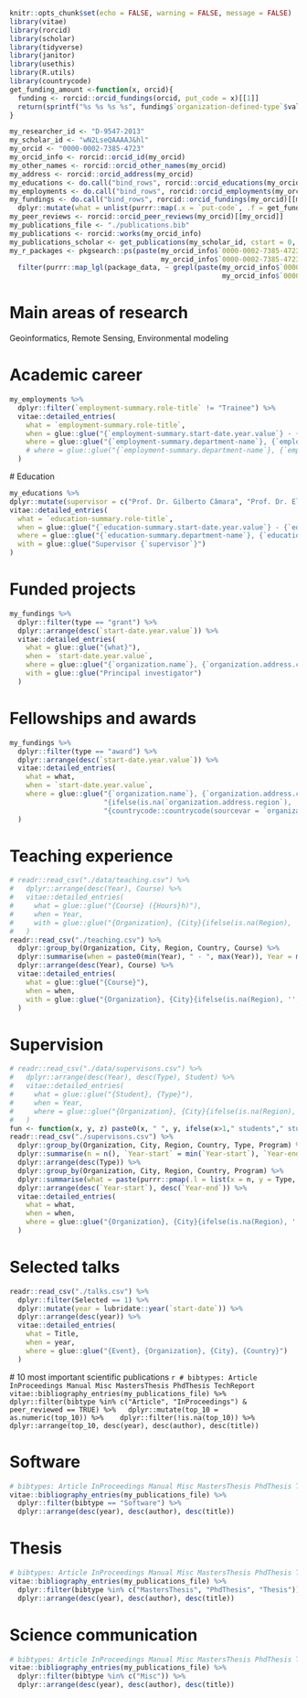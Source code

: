 ```r
knitr::opts_chunk$set(echo = FALSE, warning = FALSE, message = FALSE)
library(vitae)
library(rorcid)
library(scholar)
library(tidyverse)
library(janitor)
library(usethis)
library(R.utils)
library(countrycode)
get_funding_amount <-function(x, orcid){
  funding <- rorcid::orcid_fundings(orcid, put_code = x)[[1]]
  return(sprintf("%s %s %s %s", funding$`organization-defined-type`$value, stringr::str_to_title(funding$type), funding$amount$`currency-code`, format(round(as.numeric(funding$amount$value), 2), nsmall=2, big.mark=",")))
}
```

```r
my_researcher_id <- "D-9547-2013"
my_scholar_id <- "wN2LseQAAAAJ&hl"
my_orcid <- "0000-0002-7385-4723"
my_orcid_info <- rorcid::orcid_id(my_orcid)
my_other_names <- rorcid::orcid_other_names(my_orcid)
my_address <- rorcid::orcid_address(my_orcid)
my_educations <- do.call("bind_rows", rorcid::orcid_educations(my_orcid)[[my_orcid]]$`affiliation-group`$summaries)
my_employments <- do.call("bind_rows", rorcid::orcid_employments(my_orcid)[[my_orcid]]$`affiliation-group`$summaries)
my_fundings <- do.call("bind_rows", rorcid::orcid_fundings(my_orcid)[[my_orcid]]$group$`funding-summary`) %>% 
  dplyr::mutate(what = unlist(purrr::map(.x = `put-code`, .f = get_funding_amount, orcid = my_orcid)))
my_peer_reviews <- rorcid::orcid_peer_reviews(my_orcid)[[my_orcid]]
my_publications_file <- "./publications.bib"
my_publications <- rorcid::works(my_orcid_info)
my_publications_scholar <- get_publications(my_scholar_id, cstart = 0, pagesize = 1000, flush = F)
my_r_packages <- pkgsearch::ps(paste(my_orcid_info$`0000-0002-7385-4723`$name$`given-names`$value, 
                                     my_orcid_info$`0000-0002-7385-4723`$name$`family-name`$value), size = 100) %>%
  filter(purrr::map_lgl(package_data, ~ grepl(paste(my_orcid_info$`0000-0002-7385-4723`$name$`given-names`$value, 
                                                    my_orcid_info$`0000-0002-7385-4723`$name$`family-name`$value), .x$Author, fixed = TRUE)))
```

# Main areas of research

Geoinformatics, Remote Sensing, Environmental modeling 

# Academic career

```r
my_employments %>% 
  dplyr::filter(`employment-summary.role-title` != "Trainee") %>% 
  vitae::detailed_entries(
    what = `employment-summary.role-title`,
    when = glue::glue("{`employment-summary.start-date.year.value`} - {ifelse(is.na(`employment-summary.end-date.year.value`), 'Today', `employment-summary.end-date.year.value`)}"),
    where = glue::glue("{`employment-summary.department-name`}, {`employment-summary.organization.name`}, {countrycode::countrycode(sourcevar = `employment-summary.organization.address.country`, origin = 'iso2c', destination = 'country.name')}")
    # where = glue::glue("{`employment-summary.department-name`}, {`employment-summary.organization.name`}, {`employment-summary.organization.address.city`}{ifelse(is.na(`employment-summary.organization.address.region`), '', paste0(', ', `employment-summary.organization.address.region`))}, {countrycode::countrycode(sourcevar = `employment-summary.organization.address.country`, origin = 'iso2c', destination = 'country.name')}")
  )
```


<!-- # Experience non scientific -->
  
  <!-- ```{r non-scientific} -->
  <!-- my_employments %>%  -->
  <!--   dplyr::filter(`employment-summary.role-title` == "Trainee") %>%  -->
  <!--   vitae::detailed_entries( -->
                                    <!--     what = glue::glue("{`employment-summary.role-title`} - {`employment-summary.department-name`}"), -->
                                    <!--     when = glue::glue("{`employment-summary.start-date.year.value`} - {ifelse(is.na(`employment-summary.end-date.year.value`), 'Today', `employment-summary.end-date.year.value`)}"), -->
                                    <!--     where = glue::glue("{`employment-summary.organization.name`}, {`employment-summary.organization.address.city`}{ifelse(is.na(`employment-summary.organization.address.region`), '', paste0(', ', `employment-summary.organization.address.region`))}, {countrycode::countrycode(sourcevar = `employment-summary.organization.address.country`, origin = 'iso2c', destination = 'country.name')}") -->
                                    <!--   ) -->
  <!-- ``` -->
  
  # Education 
  
  ```r
my_educations %>% 
  dplyr::mutate(supervisor = c("Prof. Dr. Gilberto Câmara", "Prof. Dr. Elson Magalhães Toledo", "Prof. Dr. Afranio Almir Righes")) %>% 
  vitae::detailed_entries(
    what = `education-summary.role-title`,
    when = glue::glue("{`education-summary.start-date.year.value`} - {`education-summary.end-date.year.value`}"),
    where = glue::glue("{`education-summary.department-name`}, {`education-summary.organization.name`}, {countrycode::countrycode(sourcevar = `education-summary.organization.address.country`, origin = 'iso2c', destination = 'country.name')}"),
    with = glue::glue("Supervisor {`supervisor`}")
  ) 
```

# Funded projects

```r
my_fundings %>%
  dplyr::filter(type == "grant") %>%
  dplyr::arrange(desc(`start-date.year.value`)) %>% 
  vitae::detailed_entries(
    what = glue::glue("{what}"),
    when = `start-date.year.value`,
    where = glue::glue("{`organization.name`}, {`organization.address.city`}{ifelse(is.na(`organization.address.region`), '', paste0(', ', `organization.address.region`))}, {countrycode::countrycode(sourcevar = `organization.address.country`, origin = 'iso2c', destination = 'country.name')}"),
    with = glue::glue("Principal investigator")
  )
```

# Fellowships and awards
```r
my_fundings %>%
  dplyr::filter(type == "award") %>%
  dplyr::arrange(desc(`start-date.year.value`)) %>% 
  vitae::detailed_entries(
    what = what,
    when = `start-date.year.value`,
    where = glue::glue("{`organization.name`}, {`organization.address.city`}",
                       "{ifelse(is.na(`organization.address.region`), '', paste0('-', `organization.address.region`))}", ", ",
                       "{countrycode::countrycode(sourcevar = `organization.address.country`, origin = 'iso2c', destination = 'country.name')}")
  )
```

# Teaching experience 
```r
# readr::read_csv("./data/teaching.csv") %>% 
#   dplyr::arrange(desc(Year), Course) %>%
#   vitae::detailed_entries(
#     what = glue::glue("{Course} ({Hours}h)"),
#     when = Year,
#     with = glue::glue("{Organization}, {City}{ifelse(is.na(Region), '', paste0('-', Region))}, {Country}")
#   )
readr::read_csv("./teaching.csv") %>% 
  dplyr::group_by(Organization, City, Region, Country, Course) %>% 
  dplyr::summarise(when = paste0(min(Year), " - ", max(Year)), Year = min(Year)) %>% 
  dplyr::arrange(desc(Year), Course) %>%
  vitae::detailed_entries(
    what = glue::glue("{Course}"),
    when = when,
    with = glue::glue("{Organization}, {City}{ifelse(is.na(Region), '', paste0('-', Region))}, {Country}")
  )
```

# Supervision
```r
# readr::read_csv("./data/supervisons.csv") %>% 
#   dplyr::arrange(desc(Year), desc(Type), Student) %>% 
#   vitae::detailed_entries(
#     what = glue::glue("{Student}, {Type}"),
#     when = Year,
#     where = glue::glue("{Organization}, {City}{ifelse(is.na(Region), '', paste0('-', Region))}, {Country}")
#   )
fun <- function(x, y, z) paste0(x, " ", y, ifelse(x>1," students"," student"), ifelse(is.na(z), '', paste0(' in the ', z)))
readr::read_csv("./supervisons.csv") %>% 
  dplyr::group_by(Organization, City, Region, Country, Type, Program) %>% 
  dplyr::summarise(n = n(), `Year-start` = min(`Year-start`), `Year-end` = max(`Year-end`)) %>%
  dplyr::arrange(desc(Type)) %>% 
  dplyr::group_by(Organization, City, Region, Country, Program) %>% 
  dplyr::summarise(what = paste(purrr::pmap(.l = list(x = n, y = Type, z = Program), .f = fun), collapse = " / "), when = paste0(min(`Year-start`), " - ", max(`Year-end`)), `Year-start` = min(`Year-start`), `Year-end` = max(`Year-end`)) %>% 
  dplyr::arrange(desc(`Year-start`), desc(`Year-end`)) %>% 
  vitae::detailed_entries(
    what = what,
    when = when,
    where = glue::glue("{Organization}, {City}{ifelse(is.na(Region), '', paste0('-', Region))}, {Country}")
  )
```

# Selected talks 
```r
readr::read_csv("./talks.csv") %>% 
  dplyr::filter(Selected == 1) %>% 
  dplyr::mutate(year = lubridate::year(`start-date`)) %>% 
  dplyr::arrange(desc(year)) %>%
  vitae::detailed_entries(
    what = Title,
    when = year,
    where = glue::glue("{Event}, {Organization}, {City}, {Country}")
  )
```

<!-- # Journal review assignments -->
  <!-- ```{r review-assignments} -->
  <!-- my_peer_reviews -->
  <!-- readr::read_csv("./data/supervisons.csv") %>%  -->
  <!--   dplyr::arrange(desc(Year)) %>%  -->
  <!--   vitae::detailed_entries( -->
                                    <!--     what = Title, -->
                                    <!--     when = Year, -->
                                    <!--     where = glue::glue("{Organization}, {City}{ifelse(is.na(Region), '', paste0('-', Region))}, {Country}") -->
                                    <!--   ) -->
  <!-- ``` -->
  
  <!-- # International cooperation partners -->
  
  # 10 most important scientific publications
  ```r
# bibtypes: Article InProceedings Manual Misc MastersThesis PhdThesis TechReport
vitae::bibliography_entries(my_publications_file) %>%
  dplyr::filter(bibtype %in% c("Article", "InProceedings") & peer_reviewed == TRUE) %>%
  dplyr::mutate(top_10 = as.numeric(top_10)) %>% 
  dplyr::filter(!is.na(top_10)) %>% 
  dplyr::arrange(top_10, desc(year), desc(author), desc(title)) 
```

# Software
```r
# bibtypes: Article InProceedings Manual Misc MastersThesis PhdThesis TechReport 
vitae::bibliography_entries(my_publications_file) %>%
  dplyr::filter(bibtype == "Software") %>%
  dplyr::arrange(desc(year), desc(author), desc(title))
```

# Thesis 
```r
# bibtypes: Article InProceedings Manual Misc MastersThesis PhdThesis TechReport 
vitae::bibliography_entries(my_publications_file) %>%
  dplyr::filter(bibtype %in% c("MastersThesis", "PhdThesis", "Thesis")) %>%
  dplyr::arrange(desc(year), desc(author), desc(title))
```

# Science communication
```r
# bibtypes: Article InProceedings Manual Misc MastersThesis PhdThesis TechReport 
vitae::bibliography_entries(my_publications_file) %>%
  dplyr::filter(bibtype %in% c("Misc")) %>%
  dplyr::arrange(desc(year), desc(author), desc(title))
```

<!-- \newpage -->
  <!-- # Publications -->
  
  <!-- ## Peer reviewed publications  -->
  <!-- ```{r peer-reviewed-publications} -->
  <!-- # bibtypes: Article InProceedings Manual Misc MastersThesis PhdThesis TechReport -->
  <!-- vitae::bibliography_entries(my_publications_file) %>%  -->
  <!--   dplyr::filter(bibtype %in% c("Article", "InProceedings") & peer_reviewed == TRUE) %>% -->
  <!--   dplyr::arrange(desc(year), desc(author), desc(title))  -->
  <!-- ``` -->
  
  <!-- ## Non peer reviewed publications -->
  <!-- ```{r non-peer-reviewed-publications} -->
  <!-- # bibtypes: Article InProceedings Manual Misc MastersThesis PhdThesis TechReport  -->
  <!-- vitae::bibliography_entries(my_publications_file) %>% -->
  <!--   dplyr::filter(bibtype %in% c("Article", "InProceedings") & full_paper == TRUE & peer_reviewed == FALSE) %>%  -->
  <!--   dplyr::arrange(desc(year), desc(author), desc(title)) -->
  <!-- ``` -->
  
  
  